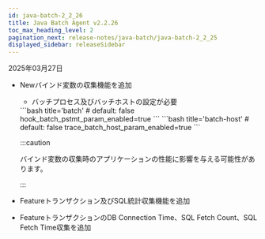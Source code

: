 ```yaml
---
id: java-batch-2_2_26
title: Java Batch Agent v2.2.26
toc_max_heading_level: 2
pagination_next: release-notes/java-batch/java-batch-2_2_25
displayed_sidebar: releaseSidebar
---
```


2025年03月27日

- <Status priority='1'>New</Status>バインド変数の収集機能を追加

  - バッチプロセス及びバッチホストの設定が必要

  <Columns>
  <Column className="text--left width--50-2">
    ```bash title='batch'
    # default: false  
    hook_batch_pstmt_param_enabled=true
    ```
  </Column>
  <Column className="text--left">
    ```bash title='batch-host'
    # default: false
    trace_batch_host_param_enabled=true
    ```
  </Column>
    </Columns>

    :::caution

    バインド変数の収集時のアプリケーションの性能に影響を与える可能性があります。

    :::

- <Status priority='1'>Feature</Status>トランザクション及びSQL統計収集機能を追加

- <Status priority='1'>Feature</Status>トランザクションのDB Connection Time、SQL Fetch Count、SQL Fetch Time収集を追加


<DownloadJavaBatchAgent />

